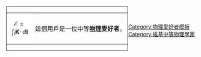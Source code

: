 <div class="wikipediauserbox" style="float: left; border:solid black 1px; margin: 1px;">
{| cellspacing="0" style="width: 238px; background: #00ffff;"
| style="width: 55px; height: 50px; background: white; text-align: center; font-size: {{{5|{{{id-s|12}}}}}}pt; color: {{{id-fc|black}}};" | <math>\mathcal{E}=\int_{l}\mathbf{K}\cdot\, d\mathbf{l}</math>
| style="font-size: {{{info-s|9}}}pt; padding: 4pt; line-height: 1.25em; color: {{{info-fc|black}}};" | 這個用戶是一位中等'''[[物理]]愛好者'''。
|}</div>
<includeonly>
</includeonly><noinclude>
<br clear="all" />


[[Category:物理愛好者模板]]

</noinclude>
<includeonly>[[Category:維基中等物理學家]]</includeonly>
